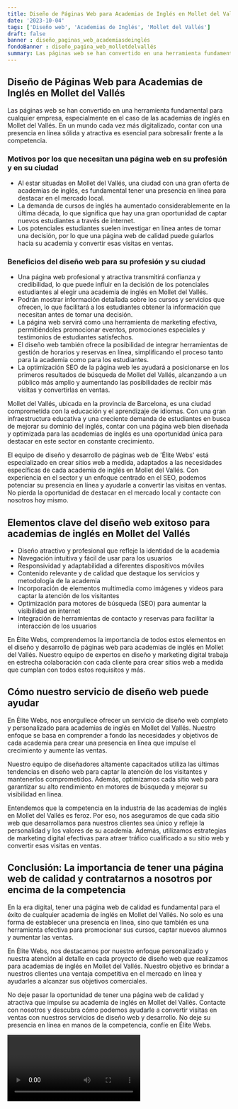 ```yaml
---
title: Diseño de Páginas Web para Academias de Inglés en Mollet del Vallés
date: '2023-10-04'
tags: ['Diseño web', 'Academias de Inglés', 'Mollet del Vallés']
draft: false
banner : diseño_paginas_web_academiasdeinglés
fondoBanner : diseño_pagina_web_molletdelvallés
summary: Las páginas web se han convertido en una herramienta fundamental para cualquier empresa, especialmente en el caso de las academias de inglés en Mollet del Vallés. En un mundo cada vez más digitalizado, contar con una presencia en línea sólida y atractiva es esencial para sobresalir frente a la competencia.
---
```


## Diseño de Páginas Web para Academias de Inglés en Mollet del Vallés

Las páginas web se han convertido en una herramienta fundamental para cualquier empresa, especialmente en el caso de las academias de inglés en Mollet del Vallés. En un mundo cada vez más digitalizado, contar con una presencia en línea sólida y atractiva es esencial para sobresalir frente a la competencia.

### Motivos por los que necesitan una página web en su profesión y en su ciudad

- Al estar situadas en Mollet del Vallés, una ciudad con una gran oferta de academias de inglés, es fundamental tener una presencia en línea para destacar en el mercado local.
- La demanda de cursos de inglés ha aumentado considerablemente en la última década, lo que significa que hay una gran oportunidad de captar nuevos estudiantes a través de internet.
- Los potenciales estudiantes suelen investigar en línea antes de tomar una decisión, por lo que una página web de calidad puede guiarlos hacia su academia y convertir esas visitas en ventas.

### Beneficios del diseño web para su profesión y su ciudad

- Una página web profesional y atractiva transmitirá confianza y credibilidad, lo que puede influir en la decisión de los potenciales estudiantes al elegir una academia de inglés en Mollet del Vallés.
- Podrán mostrar información detallada sobre los cursos y servicios que ofrecen, lo que facilitará a los estudiantes obtener la información que necesitan antes de tomar una decisión.
- La página web servirá como una herramienta de marketing efectiva, permitiéndoles promocionar eventos, promociones especiales y testimonios de estudiantes satisfechos.
- El diseño web también ofrece la posibilidad de integrar herramientas de gestión de horarios y reservas en línea, simplificando el proceso tanto para la academia como para los estudiantes.
- La optimización SEO de la página web les ayudará a posicionarse en los primeros resultados de búsqueda de Mollet del Vallés, alcanzando a un público más amplio y aumentando las posibilidades de recibir más visitas y convertirlas en ventas.

Mollet del Vallés, ubicada en la provincia de Barcelona, es una ciudad comprometida con la educación y el aprendizaje de idiomas. Con una gran infraestructura educativa y una creciente demanda de estudiantes en busca de mejorar su dominio del inglés, contar con una página web bien diseñada y optimizada para las academias de inglés es una oportunidad única para destacar en este sector en constante crecimiento.

El equipo de diseño y desarrollo de páginas web de 'Élite Webs' está especializado en crear sitios web a medida, adaptados a las necesidades específicas de cada academia de inglés en Mollet del Vallés. Con experiencia en el sector y un enfoque centrado en el SEO, podemos potenciar su presencia en línea y ayudarle a convertir las visitas en ventas. No pierda la oportunidad de destacar en el mercado local y contacte con nosotros hoy mismo.

<GifSeo />

<Cta />

## Elementos clave del diseño web exitoso para academias de inglés en Mollet del Vallés

- Diseño atractivo y profesional que refleje la identidad de la academia
- Navegación intuitiva y fácil de usar para los usuarios
- Responsividad y adaptabilidad a diferentes dispositivos móviles
- Contenido relevante y de calidad que destaque los servicios y metodología de la academia
- Incorporación de elementos multimedia como imágenes y videos para captar la atención de los visitantes
- Optimización para motores de búsqueda (SEO) para aumentar la visibilidad en internet
- Integración de herramientas de contacto y reservas para facilitar la interacción de los usuarios

En Élite Webs, comprendemos la importancia de todos estos elementos en el diseño y desarrollo de páginas web para academias de inglés en Mollet del Vallés. Nuestro equipo de expertos en diseño y marketing digital trabaja en estrecha colaboración con cada cliente para crear sitios web a medida que cumplan con todos estos requisitos y más.

## Cómo nuestro servicio de diseño web puede ayudar

En Élite Webs, nos enorgullece ofrecer un servicio de diseño web completo y personalizado para academias de inglés en Mollet del Vallés. Nuestro enfoque se basa en comprender a fondo las necesidades y objetivos de cada academia para crear una presencia en línea que impulse el crecimiento y aumente las ventas.

Nuestro equipo de diseñadores altamente capacitados utiliza las últimas tendencias en diseño web para captar la atención de los visitantes y mantenerlos comprometidos. Además, optimizamos cada sitio web para garantizar su alto rendimiento en motores de búsqueda y mejorar su visibilidad en línea.

Entendemos que la competencia en la industria de las academias de inglés en Mollet del Vallés es feroz. Por eso, nos aseguramos de que cada sitio web que desarrollamos para nuestros clientes sea único y refleje la personalidad y los valores de su academia. Además, utilizamos estrategias de marketing digital efectivas para atraer tráfico cualificado a su sitio web y convertir esas visitas en ventas.

## Conclusión: La importancia de tener una página web de calidad y contratarnos a nosotros por encima de la competencia

En la era digital, tener una página web de calidad es fundamental para el éxito de cualquier academia de inglés en Mollet del Vallés. No solo es una forma de establecer una presencia en línea, sino que también es una herramienta efectiva para promocionar sus cursos, captar nuevos alumnos y aumentar las ventas.

En Élite Webs, nos destacamos por nuestro enfoque personalizado y nuestra atención al detalle en cada proyecto de diseño web que realizamos para academias de inglés en Mollet del Vallés. Nuestro objetivo es brindar a nuestros clientes una ventaja competitiva en el mercado en línea y ayudarles a alcanzar sus objetivos comerciales.

No deje pasar la oportunidad de tener una página web de calidad y atractiva que impulse su academia de inglés en Mollet del Vallés. Contacte con nosotros y descubra cómo podemos ayudarle a convertir visitas en ventas con nuestros servicios de diseño web y desarrollo. No deje su presencia en línea en manos de la competencia, confíe en Élite Webs.

<Video />

<CtaBot job='Academias de Inglés' city='Mollet del Vallés'/>

<Gmaps query='Mollet del Vallés+españa+maps' />